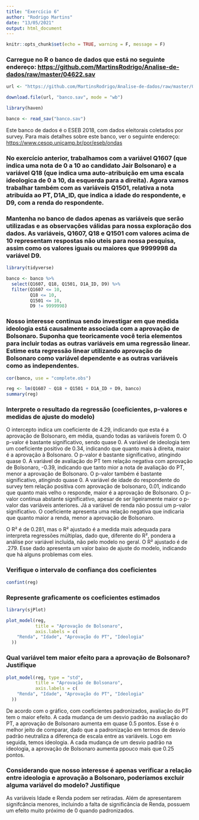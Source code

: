 ```yaml
---
title: "Exercício 6"
author: "Rodrigo Martins"
date: "13/05/2021"
output: html_document
---
```


```r
knitr::opts_chunk$set(echo = TRUE, warning = F, message = F)
```

### Carregue no R o banco de dados que está no seguinte endereço: <https://github.com/MartinsRodrigo/Analise-de-dados/raw/master/04622.sav>

```r
url <- "https://github.com/MartinsRodrigo/Analise-de-dados/raw/master/04622.sav"

download.file(url, "banco.sav", mode = "wb")

library(haven)

banco <- read_sav("banco.sav")
```

Este banco de dados é o ESEB 2018, com dados eleitorais coletados por survey. Para mais detalhes sobre este banco, ver o seguinte endereço: <https://www.cesop.unicamp.br/por/eseb/ondas>

### No exercício anterior, trabalhamos com a variável Q1607 (que indica uma nota de 0 a 10 ao candidato Jair Bolsonaro) e a variável Q18 (que indica uma auto-atribuição em uma escala ideologica de 0 a 10, da esquerda para a direita). Agora vamos trabalhar também com as variáveis Q1501, relativa a nota atribuída ao PT, D1A_ID, que indica a idade do respondente, e D9, com a renda do respondente.

### Mantenha no banco de dados apenas as variáveis que serão utilizadas e as observações válidas para nossa exploração dos dados. As variáveis, Q1607, Q18 e Q1501 com valores acima de 10 representam respostas não uteis para nossa pesquisa, assim como os valores iguais ou maiores que 9999998 da variável D9.

```r
library(tidyverse)

banco <- banco %>% 
  select(Q1607, Q18, Q1501, D1A_ID, D9) %>% 
  filter(Q1607 <= 10,
         Q18 <= 10,
         Q1501 <= 10,
         D9 != 9999998)

```

### Nosso interesse continua sendo investigar em que medida ideologia está causalmente associada com a aprovação de Bolsonaro. Suponha que teoricamente você teria elementos para incluir todas as outras variáveis em uma regressão linear. Estime esta regressão linear utilizando aprovação de Bolsonaro como variável dependente e as outras variáveis como as independentes.

```r
cor(banco, use = "complete.obs")
```
```r
reg <- lm(Q1607 ~ Q18 + Q1501 + D1A_ID + D9, banco)
summary(reg)
```

### Interprete o resultado da regressão (coeficientes, p-valores e medidas de ajuste do modelo)

O intercepto indica um coeficiente de 4.29, indicando que esta é a aprovação de Bolsonaro, em média, quando todas as variáveis forem 0. O p-valor é bastante significativo, sendo quase 0.
A variável de ideologia tem um coeficiente positivo de 0.34, indicando que quanto mais à direita, maior é a aprovação à Bolsonaro. O p-valor é bastante significativo, atingindo quase 0.
A variável de avaliação do PT tem relação negativa com aprovação de Bolsonaro, -0.39, indicando que tanto mior a nota de avaliação do PT, menor a aprovação de Bolsonaro. O p-valor também é bastante significativo, atingindo quase 0.
A variável de idade do respondente do survey tem relação positiva com aprovação de bolsonaro, 0.01, indicando que quanto mais velho o responde, maior é a aprovação de Bolsonaro. O p-valor continua abstante significativo, apesar de ser ligeiramente maior o p-valor das variáveis anteriores.
Já a variável de renda não possui um p-valor significativo. O coeficiente apresenta uma relação negativa que indicaria que quanto maior a renda, menor a aprovação de Bolsonaro.

O R² é de 0.281, mas o R² ajustado é a medida mais adequada para interpreta regressões múltiplas, dado que, diferente do R², pondera a análise por variável incluída, não pelo modelo no geral. O R² ajustado é de .279. Esse dado apresenta um valor baixo de ajuste do modelo, indicando que há alguns problemas com eles.


### Verifique o intervalo de confiança dos coeficientes

```r
confint(reg)
```

### Represente graficamente os coeficientes estimados

```r
library(sjPlot)

plot_model(reg, 
           title = "Aprovação de Bolsonaro",
           axis.labels = c(
    "Renda", "Idade", "Aprovação do PT", "Ideologia"
  ))
```

### Qual variável tem maior efeito para a aprovação de Bolsonaro? Justifique

```r
plot_model(reg, type = "std",
           title = "Aprovação de Bolsonaro",
           axis.labels = c(
    "Renda", "Idade", "Aprovação do PT", "Ideologia"
  ))
```

De acordo com o gráfico, com coeficientes padronizados, avaliação do PT tem o maior efeito. A cada mudança de um desvio padrão na avaliação do PT, a aprovação de Bolsonaro aumenta em quase 0.5 pontos. Esse é o melhor jeito de comparar, dado que a padronização em termos de desvio padrão neutraliza a diferença de escala entre as variáveis.
Logo em seguida, temos ideologia. A cada mudança de um desvio padrão na ideologia, a aprovação de Bolsonaro aumenta ppouco mais que 0.25 pontos.



### Considerando que nosso interesse é apenas verificar a relação entre ideologia e aprovação a Bolsonaro, poderíamos excluir alguma variável do modelo? Justifique

As variáveis Idade e Renda podem ser retiradas. Além de apresentarem signifcância menores, incluindo a falta de significãncia de Renda, possuem um efeito muito próximo de 0 quando padronizados.

